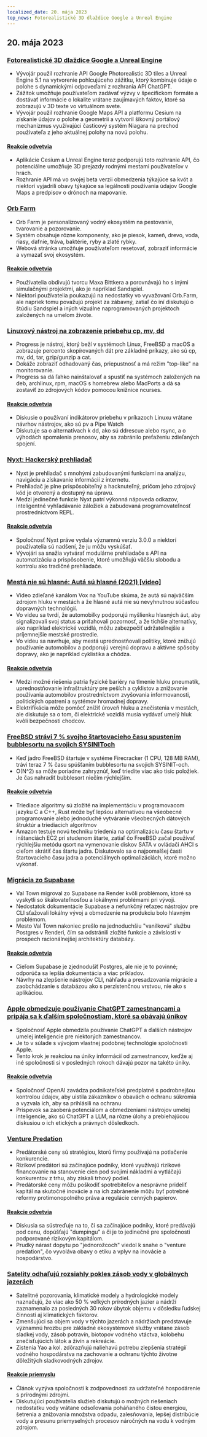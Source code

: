 ```yaml
---
localized_date: 20. mája 2023
top_news: Fotorealistické 3D dlaždice Google a Unreal Engine
---
```




<CallToAction />

<Steps>

## 20. mája 2023

### [Fotorealistické 3D dlaždice Google a Unreal Engine](https://nilsbakker.nl/portfolio/3d-tiles/)

- Vývojár použil rozhranie API Google Photorealistic 3D tiles a Unreal Engine 5.1 na vytvorenie pohlcujúceho zážitku, ktorý kombinuje údaje o polohe s dynamickými odpoveďami z rozhrania API ChatGPT.
- Zážitok umožňuje používateľom zadávať výzvy v špecifickom formáte a dostávať informácie o lokalite vrátane zaujímavých faktov, ktoré sa zobrazujú v 3D texte vo virtuálnom svete.
- Vývojár použil rozhranie Google Maps API a platformu Cesium na získanie údajov o polohe a geometrii a vytvoril šikovný portálový mechanizmus využívajúci časticový systém Niagara na prechod používateľa z jeho aktuálnej polohy na novú polohu.

#### [Reakcie odvetvia](http://news.ycombinator.com/item?id=36000631)

- Aplikácie Cesium a Unreal Engine teraz podporujú toto rozhranie API, čo potenciálne umožňuje 3D prejazdy rodnými mestami používateľov v hrách.
- Rozhranie API má vo svojej beta verzii obmedzenia týkajúce sa kvót a niektorí vyjadrili obavy týkajúce sa legálnosti používania údajov Google Maps a predpisov o drónoch na mapovanie.

### [Orb Farm](https://orb.farm/)

- Orb Farm je personalizovaný vodný ekosystém na pestovanie, tvarovanie a pozorovanie.
- Systém obsahuje rôzne komponenty, ako je piesok, kameň, drevo, voda, riasy, dafnie, tráva, baktérie, ryby a zlaté rybky.
- Webová stránka umožňuje používateľom resetovať, zobraziť informácie a vymazať svoj ekosystém.

#### [Reakcie odvetvia](http://news.ycombinator.com/item?id=35999835)

- Používatelia obdivujú tvorcu Maxa Bittkera a porovnávajú ho s inými simulačnými projektmi, ako je napríklad Sandspiel.
- Niektorí používatelia poukazujú na nedostatky vo vyvažovaní Orb.Farm, ale napriek tomu považujú projekt za zábavný, zatiaľ čo iní diskutujú o štúdiu Sandspiel a iných vizuálne naprogramovaných projektoch založených na umelom živote.

### [Linuxový nástroj na zobrazenie priebehu cp, mv, dd](https://github.com/Xfennec/progress)

- Progress je nástroj, ktorý beží v systémoch Linux, FreeBSD a macOS a zobrazuje percento skopírovaných dát pre základné príkazy, ako sú cp, mv, dd, tar, gzip/gunzip a cat.
- Dokáže zobraziť odhadovaný čas, priepustnosť a má režim "top-like" na monitorovanie.
- Progress sa dá ľahko nainštalovať a spustiť na systémoch založených na deb, archlinux, rpm, macOS s homebrew alebo MacPorts a dá sa zostaviť zo zdrojových kódov pomocou knižnice ncurses.

#### [Reakcie odvetvia](http://news.ycombinator.com/item?id=36000407)

- Diskusie o používaní indikátorov priebehu v príkazoch Linuxu vrátane návrhov nástrojov, ako sú pv a Pipe Watch
- Diskutuje sa o alternatívach k dd, ako sú ddrescue alebo rsync, a o výhodách spomalenia prenosov, aby sa zabránilo preťaženiu zdieľaných spojení.

### [Nyxt: Hackerský prehliadač](https://nyxt.atlas.engineer/)

- Nyxt je prehliadač s mnohými zabudovanými funkciami na analýzu, navigáciu a získavanie informácií z internetu.
- Prehliadač je plne prispôsobiteľný a hacknuteľný, pričom jeho zdrojový kód je otvorený a dostupný na úpravu.
- Medzi jedinečné funkcie Nyxt patrí výkonná nápoveda odkazov, inteligentné vyhľadávanie záložiek a zabudovaná programovateľnosť prostredníctvom REPL.

#### [Reakcie odvetvia](http://news.ycombinator.com/item?id=36006423)

- Spoločnosť Nyxt práve vydala významnú verziu 3.0.0 a niektorí používatelia sú nadšení, že ju môžu vyskúšať.
- Vývojári sa snažia vytvárať modulárne prehliadače s API na automatizáciu a prispôsobenie, ktoré umožňujú väčšiu slobodu a kontrolu ako tradičné prehliadače.

### [Mestá nie sú hlasné: Autá sú hlasné (2021) [video]](https://www.youtube.com/watch?v=CTV-wwszGw8)

- Video zdieľané kanálom Vox na YouTube skúma, že autá sú najväčším zdrojom hluku v mestách a že hlasné autá nie sú nevyhnutnou súčasťou dopravných technológií.
- Vo videu sa tvrdí, že automobilky podporujú myšlienku hlasných áut, aby signalizovali svoj status a priťahovali pozornosť, a že tichšie alternatívy, ako napríklad elektrické vozidlá, môžu zabezpečiť udržateľnejšie a príjemnejšie mestské prostredie.
- Vo videu sa navrhuje, aby mestá uprednostňovali politiky, ktoré znižujú používanie automobilov a podporujú verejnú dopravu a aktívne spôsoby dopravy, ako je napríklad cyklistika a chôdza.

#### [Reakcie odvetvia](http://news.ycombinator.com/item?id=35999950)

- Medzi možné riešenia patria fyzické bariéry na tlmenie hluku pneumatík, uprednostňovanie infraštruktúry pre peších a cyklistov a znižovanie používania automobilov prostredníctvom zvyšovania informovanosti, politických opatrení a systémov hromadnej dopravy.
- Elektrifikácia môže pomôcť znížiť úroveň hluku a znečistenia v mestách, ale diskutuje sa o tom, či elektrické vozidlá musia vydávať umelý hluk kvôli bezpečnosti chodcov.

### [FreeBSD strávi 7 % svojho štartovacieho času spustením bubblesortu na svojich SYSINIToch](https://twitter.com/cperciva/status/1659558311920914432)

- Keď jadro FreeBSD štartuje v systéme Firecracker (1 CPU, 128 MB RAM), trávi teraz 7 % času spúšťaním bubblesortu na svojich SYSINIT-och.
- O(N^2) sa môže poriadne zahryznúť, keď triedite viac ako tisíc položiek. Je čas nahradiť bubblesort niečím rýchlejším.

#### [Reakcie odvetvia](http://news.ycombinator.com/item?id=36002574)

- Triediace algoritmy sú zložité na implementáciu v programovacom jazyku C a C++, Rust môže byť lepšou alternatívou na všeobecné programovanie alebo jednoduché vytváranie všeobecných dátových štruktúr a triediacich algoritmov
- Amazon testuje novú techniku triedenia na optimalizáciu času štartu v inštanciách EC2 pri studenom štarte, zatiaľ čo FreeBSD začal používať rýchlejšiu metódu qsort na vymenovanie diskov SATA v ovládači AHCI s cieľom skrátiť čas štartu jadra. Diskutovalo sa o najpomalšej časti štartovacieho času jadra a potenciálnych optimalizáciách, ktoré možno vykonať.

### [Migrácia zo Supabase](https://blog.val.town/blog/migrating-from-supabase)

- Val Town migroval zo Supabase na Render kvôli problémom, ktoré sa vyskytli so škálovateľnosťou a lokálnymi problémami pri vývoji.
- Nedostatok dokumentácie Supabase a nefunkčný reťazec nástrojov pre CLI sťažovali lokálny vývoj a obmedzenie na produkciu bolo hlavným problémom.
- Mesto Val Town nakoniec prešlo na jednoduchšiu "vanilkovú" službu Postgres v Renderi, čím sa odstránili zložité funkcie a závislosti v prospech racionálnejšej architektúry databázy.

#### [Reakcie odvetvia](http://news.ycombinator.com/item?id=36004925)

- Cieľom Supabase je zjednodušiť Postgres, ale nie je to povinné; odporúča sa lepšia dokumentácia a viac príkladov.
- Návrhy na zlepšenie nástrojov CLI, náhľadu a presadzovania migrácie a zaobchádzanie s databázou ako s perzistenčnou vrstvou, nie ako s aplikáciou.

### [Apple obmedzuje používanie ChatGPT zamestnancami a pripája sa k ďalším spoločnostiam, ktoré sa obávajú únikov](https://www.wsj.com/articles/apple-restricts-use-of-chatgpt-joining-other-companies-wary-of-leaks-d44d7d34)

- Spoločnosť Apple obmedzila používanie ChatGPT a ďalších nástrojov umelej inteligencie pre niektorých zamestnancov.
- Je to v súlade s vývojom vlastnej podobnej technológie spoločnosti Apple.
- Tento krok je reakciou na úniky informácií od zamestnancov, keďže aj iné spoločnosti si v posledných rokoch dávajú pozor na takéto úniky.

#### [Reakcie odvetvia](http://news.ycombinator.com/item?id=36000079)

- Spoločnosť OpenAI zavádza podnikateľské predplatné s podrobnejšou kontrolou údajov, aby uistila zákazníkov o obavách o ochranu súkromia a vyzvala ich, aby sa prihlásili na ochranu
- Príspevok sa zaoberá potenciálom a obmedzeniami nástrojov umelej inteligencie, ako sú ChatGPT a LLM, na rôzne úlohy a prebiehajúcou diskusiou o ich etických a právnych dôsledkoch.

### [Venture Predation](https://papers.ssrn.com/sol3/papers.cfm?abstract_id=4437360)

- Predátorské ceny sú stratégiou, ktorú firmy používajú na potlačenie konkurencie.
- Rizikoví predátori sú začínajúce podniky, ktoré využívajú rizikové financovanie na stanovenie cien pod svojimi nákladmi a vytláčajú konkurentov z trhu, aby získali trhový podiel.
- Predátorské ceny môžu poškodiť spotrebiteľov a nesprávne prideliť kapitál na skutočné inovácie a na ich zabránenie môžu byť potrebné reformy protimonopolného práva a regulácie cenných papierov.

#### [Reakcie odvetvia](http://news.ycombinator.com/item?id=36003096)

- Diskusia sa sústreďuje na to, či sa začínajúce podniky, ktoré predávajú pod cenu, dopúšťajú "dumpingu" a či je to jedinečné pre spoločnosti podporované rizikovým kapitálom.
- Prudký nárast dopytu po "jednorožcoch" viedol k snahe o "venture predation", čo vyvoláva obavy o etiku a vplyv na inovácie a hospodárstvo.

### [Satelity odhaľujú rozsiahly pokles zásob vody v globálnych jazerách](https://www.science.org/doi/10.1126/science.abo2812)

- Satelitné pozorovania, klimatické modely a hydrologické modely naznačujú, že viac ako 50 % veľkých prírodných jazier a nádrží zaznamenalo za posledných 30 rokov úbytok objemu v dôsledku ľudskej činnosti aj klimatických faktorov.
- Zmenšujúci sa objem vody v týchto jazerách a nádržiach predstavuje významnú hrozbu pre základné ekosystémové služby vrátane zásob sladkej vody, zásob potravín, biotopov vodného vtáctva, kolobehu znečisťujúcich látok a živín a rekreácie.
- Zistenia Yao a kol. zdôrazňujú naliehavú potrebu zlepšenia stratégií vodného hospodárstva na zachovanie a ochranu týchto životne dôležitých sladkovodných zdrojov.

#### [Reakcie priemyslu](http://news.ycombinator.com/item?id=35999438)

- Článok vyzýva spoločnosti k zodpovednosti za udržateľné hospodárenie s prírodnými zdrojmi.
- Diskutujúci používatelia služieb diskutujú o možných riešeniach nedostatku vody vrátane odsoľovania poháňaného čistou energiou, šetrenia a znižovania množstva odpadu, zalesňovania, lepšej distribúcie vody a presunu priemyselných procesov náročných na vodu k vodným zdrojom.

</Steps>
